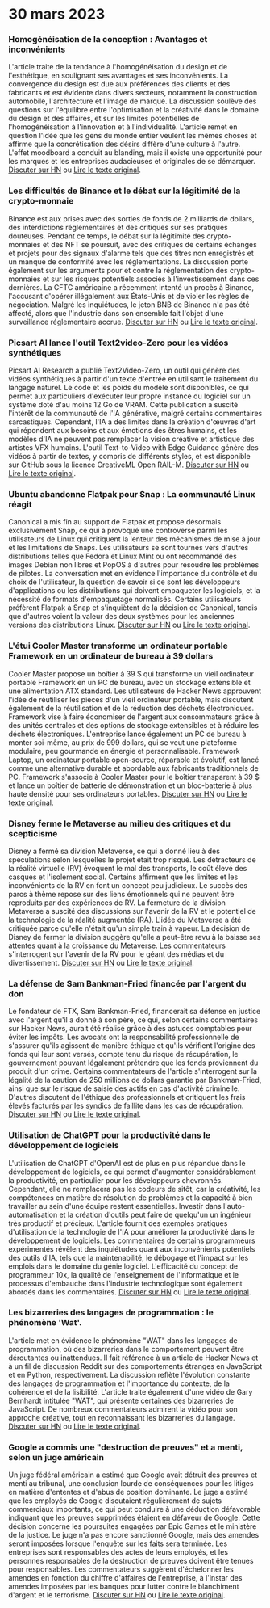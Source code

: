 
<Steps>

# 30 mars 2023

### Homogénéisation de la conception : Avantages et inconvénients

L'article traite de la tendance à l'homogénéisation du design et de l'esthétique, en soulignant ses avantages et ses inconvénients. La convergence du design est due aux préférences des clients et des fabricants et est évidente dans divers secteurs, notamment la construction automobile, l'architecture et l'image de marque. La discussion soulève des questions sur l'équilibre entre l'optimisation et la créativité dans le domaine du design et des affaires, et sur les limites potentielles de l'homogénéisation à l'innovation et à l'individualité. L'article remet en question l'idée que les gens du monde entier veulent les mêmes choses et affirme que la concrétisation des désirs diffère d'une culture à l'autre. L'effet moodboard a conduit au blanding, mais il existe une opportunité pour les marques et les entreprises audacieuses et originales de se démarquer.
[Discuter sur HN](http://news.ycombinator.com/item?id=35355703) ou [Lire le texte original](https://www.alexmurrell.co.uk/articles/the-age-of-average).

### Les difficultés de Binance et le débat sur la légitimité de la crypto-monnaie

Binance est aux prises avec des sorties de fonds de 2 milliards de dollars, des interdictions réglementaires et des critiques sur ses pratiques douteuses. Pendant ce temps, le débat sur la légitimité des crypto-monnaies et des NFT se poursuit, avec des critiques de certains échanges et projets pour des signaux d'alarme tels que des titres non enregistrés et un manque de conformité avec les réglementations. La discussion porte également sur les arguments pour et contre la réglementation des crypto-monnaies et sur les risques potentiels associés à l'investissement dans ces dernières. La CFTC américaine a récemment intenté un procès à Binance, l'accusant d'opérer illégalement aux États-Unis et de violer les règles de négociation. Malgré les inquiétudes, le jeton BNB de Binance n'a pas été affecté, alors que l'industrie dans son ensemble fait l'objet d'une surveillance réglementaire accrue.
[Discuter sur HN](http://news.ycombinator.com/item?id=35351805) ou [Lire le texte original](https://www.wsj.com/articles/binance-sees-2-billion-in-outflows-as-troubles-compound-9a136e21).

### Picsart AI lance l'outil Text2video-Zero pour les vidéos synthétiques

Picsart AI Research a publié Text2Video-Zero, un outil qui génère des vidéos synthétiques à partir d'un texte d'entrée en utilisant le traitement du langage naturel. Le code et les poids du modèle sont disponibles, ce qui permet aux particuliers d'exécuter leur propre instance du logiciel sur un système doté d'au moins 12 Go de VRAM. Cette publication a suscité l'intérêt de la communauté de l'IA générative, malgré certains commentaires sarcastiques. Cependant, l'IA a des limites dans la création d'œuvres d'art qui répondent aux besoins et aux émotions des êtres humains, et les modèles d'IA ne peuvent pas remplacer la vision créative et artistique des artistes VFX humains. L'outil Text-to-Video with Edge Guidance génère des vidéos à partir de textes, y compris de différents styles, et est disponible sur GitHub sous la licence CreativeML Open RAIL-M.
[Discuter sur HN](http://news.ycombinator.com/item?id=35352452) ou [Lire le texte original](https://github.com/Picsart-AI-Research/Text2Video-Zero).

### Ubuntu abandonne Flatpak pour Snap : La communauté Linux réagit

Canonical a mis fin au support de Flatpak et propose désormais exclusivement Snap, ce qui a provoqué une controverse parmi les utilisateurs de Linux qui critiquent la lenteur des mécanismes de mise à jour et les limitations de Snaps. Les utilisateurs se sont tournés vers d'autres distributions telles que Fedora et Linux Mint ou ont recommandé des images Debian non libres et PopOS à d'autres pour résoudre les problèmes de pilotes. La conversation met en évidence l'importance du contrôle et du choix de l'utilisateur, la question de savoir si ce sont les développeurs d'applications ou les distributions qui doivent empaqueter les logiciels, et la nécessité de formats d'empaquetage normalisés. Certains utilisateurs préfèrent Flatpak à Snap et s'inquiètent de la décision de Canonical, tandis que d'autres voient la valeur des deux systèmes pour les anciennes versions des distributions Linux.
[Discuter sur HN](http://news.ycombinator.com/item?id=35354729) ou [Lire le texte original](https://lwn.net/SubscriberLink/927262/6adb2350e2b0d2ce/).

### L'étui Cooler Master transforme un ordinateur portable Framework en un ordinateur de bureau à 39 dollars

Cooler Master propose un boîtier à 39 $ qui transforme un vieil ordinateur portable Framework en un PC de bureau, avec un stockage extensible et une alimentation ATX standard. Les utilisateurs de Hacker News approuvent l'idée de réutiliser les pièces d'un vieil ordinateur portable, mais discutent également de la réutilisation et de la réduction des déchets électroniques. Framework vise à faire économiser de l'argent aux consommateurs grâce à des unités centrales et des options de stockage extensibles et à réduire les déchets électroniques. L'entreprise lance également un PC de bureau à monter soi-même, au prix de 999 dollars, qui se veut une plateforme modulaire, peu gourmande en énergie et personnalisable. Framework Laptop, un ordinateur portable open-source, réparable et évolutif, est lancé comme une alternative durable et abordable aux fabricants traditionnels de PC. Framework s'associe à Cooler Master pour le boîtier transparent à 39 $ et lance un boîtier de batterie de démonstration et un bloc-batterie à plus haute densité pour ses ordinateurs portables.
[Discuter sur HN](http://news.ycombinator.com/item?id=35350288) ou [Lire le texte original](https://www.theverge.com/2023/3/23/23652939/framework-cooler-master-sff-pc-case).

### Disney ferme le Metaverse au milieu des critiques et du scepticisme

Disney a fermé sa division Metaverse, ce qui a donné lieu à des spéculations selon lesquelles le projet était trop risqué. Les détracteurs de la réalité virtuelle (RV) évoquent le mal des transports, le coût élevé des casques et l'isolement social. Certains affirment que les limites et les inconvénients de la RV en font un concept peu judicieux. Le succès des parcs à thème repose sur des liens émotionnels qui ne peuvent être reproduits par des expériences de RV. La fermeture de la division Metaverse a suscité des discussions sur l'avenir de la RV et le potentiel de la technologie de la réalité augmentée (RA). L'idée du Metaverse a été critiquée parce qu'elle n'était qu'un simple train à vapeur. La décision de Disney de fermer la division suggère qu'elle a peut-être revu à la baisse ses attentes quant à la croissance du Metaverse. Les commentateurs s'interrogent sur l'avenir de la RV pour le géant des médias et du divertissement.
[Discuter sur HN](http://news.ycombinator.com/item?id=35350952) ou [Lire le texte original](https://www.wsj.com/articles/disney-eliminates-its-metaverse-division-as-part-of-companys-layoffs-plan-94b03650).

### La défense de Sam Bankman-Fried financée par l'argent du don

Le fondateur de FTX, Sam Bankman-Fried, financerait sa défense en justice avec l'argent qu'il a donné à son père, ce qui, selon certains commentaires sur Hacker News, aurait été réalisé grâce à des astuces comptables pour éviter les impôts. Les avocats ont la responsabilité professionnelle de s'assurer qu'ils agissent de manière éthique et qu'ils vérifient l'origine des fonds qui leur sont versés, compte tenu du risque de récupération, le gouvernement pouvant légalement prétendre que les fonds proviennent du produit d'un crime. Certains commentateurs de l'article s'interrogent sur la légalité de la caution de 250 millions de dollars garantie par Bankman-Fried, ainsi que sur le risque de saisie des actifs en cas d'activité criminelle. D'autres discutent de l'éthique des professionnels et critiquent les frais élevés facturés par les syndics de faillite dans les cas de récupération.
[Discuter sur HN](http://news.ycombinator.com/item?id=35358698) ou [Lire le texte original](https://www.forbes.com/sites/sarahemerson/2023/03/29/sam-bankman-fried-legal-fees-funded-by-alameda-money-gifted-to-father-joe-bankman/).

### Utilisation de ChatGPT pour la productivité dans le développement de logiciels

L'utilisation de ChatGPT d'OpenAI est de plus en plus répandue dans le développement de logiciels, ce qui permet d'augmenter considérablement la productivité, en particulier pour les développeurs chevronnés. Cependant, elle ne remplacera pas les codeurs de sitôt, car la créativité, les compétences en matière de résolution de problèmes et la capacité à bien travailler au sein d'une équipe restent essentielles. Investir dans l'auto-automatisation et la création d'outils peut faire de quelqu'un un ingénieur très productif et précieux. L'article fournit des exemples pratiques d'utilisation de la technologie de l'IA pour améliorer la productivité dans le développement de logiciels. Les commentaires de certains programmeurs expérimentés révèlent des inquiétudes quant aux inconvénients potentiels des outils d'IA, tels que la maintenabilité, le débogage et l'impact sur les emplois dans le domaine du génie logiciel. L'efficacité du concept de programmeur 10x, la qualité de l'enseignement de l'informatique et le processus d'embauche dans l'industrie technologique sont également abordés dans les commentaires.
[Discuter sur HN](http://news.ycombinator.com/item?id=35356054) ou [Lire le texte original](https://kadekillary.work/posts/1000x-eng/).

### Les bizarreries des langages de programmation : le phénomène 'Wat'.

L'article met en évidence le phénomène "WAT" dans les langages de programmation, où des bizarreries dans le comportement peuvent être déroutantes ou inattendues. Il fait référence à un article de Hacker News et à un fil de discussion Reddit sur des comportements étranges en JavaScript et en Python, respectivement. La discussion reflète l'évolution constante des langages de programmation et l'importance du contexte, de la cohérence et de la lisibilité. L'article traite également d'une vidéo de Gary Bernhardt intitulée "WAT", qui présente certaines des bizarreries de JavaScript. De nombreux commentateurs admirent la vidéo pour son approche créative, tout en reconnaissant les bizarreries du langage.
[Discuter sur HN](http://news.ycombinator.com/item?id=35363044) ou [Lire le texte original](https://www.destroyallsoftware.com/talks/wat).

### Google a commis une "destruction de preuves" et a menti, selon un juge américain

Un juge fédéral américain a estimé que Google avait détruit des preuves et menti au tribunal, une conclusion lourde de conséquences pour les litiges en matière d'ententes et d'abus de position dominante. Le juge a estimé que les employés de Google discutaient régulièrement de sujets commerciaux importants, ce qui peut conduire à une déduction défavorable indiquant que les preuves supprimées étaient en défaveur de Google. Cette décision concerne les poursuites engagées par Epic Games et le ministère de la justice. Le juge n'a pas encore sanctionné Google, mais des amendes seront imposées lorsque l'enquête sur les faits sera terminée. Les entreprises sont responsables des actes de leurs employés, et les personnes responsables de la destruction de preuves doivent être tenues pour responsables. Les commentateurs suggèrent d'échelonner les amendes en fonction du chiffre d'affaires de l'entreprise, à l'instar des amendes imposées par les banques pour lutter contre le blanchiment d'argent et le terrorisme.
[Discuter sur HN](http://news.ycombinator.com/item?id=35363095) ou [Lire le texte original](https://storage.courtlistener.com/recap/gov.uscourts.cand.373179/gov.uscourts.cand.373179.469.0.pdf).

</Steps>
